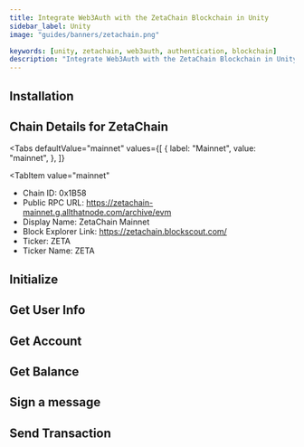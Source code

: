 ```yaml
---
title: Integrate Web3Auth with the ZetaChain Blockchain in Unity
sidebar_label: Unity
image: "guides/banners/zetachain.png"

keywords: [unity, zetachain, web3auth, authentication, blockchain]
description: "Integrate Web3Auth with the ZetaChain Blockchain in Unity | Documentation - Web3Auth"
---
```



<SEO
  title="Integrate Web3Auth with the ZetaChain Blockchain in Unity"
  description="Integrate Web3Auth with the ZetaChain Blockchain in Unity | Documentation - Web3Auth"
  image="https://web3auth.io/docs/guides/banners/zetachain.png"
  slug="/connect-blockchain/evm/zetachain/unity"
/>

## Installation

<InstallationSnippet />

## Chain Details for ZetaChain

<Tabs
 defaultValue="mainnet"
  values={[
    { label: "Mainnet", value: "mainnet", },
  ]}
>

<TabItem
  value="mainnet"
>

- Chain ID: 0x1B58
- Public RPC URL: https://zetachain-mainnet.g.allthatnode.com/archive/evm
- Display Name: ZetaChain Mainnet
- Block Explorer Link: https://zetachain.blockscout.com/
- Ticker: ZETA
- Ticker Name: ZETA

</TabItem>
</Tabs>

## Initialize

<InitialisationSnippet />

## Get User Info

<UserInfoSnippet />

## Get Account

<GetAccountSnippet />

## Get Balance

<GetBalanceSnippet />

## Sign a message

<SignMessageSnippet />

## Send Transaction

<SendTransactionSnippet />
